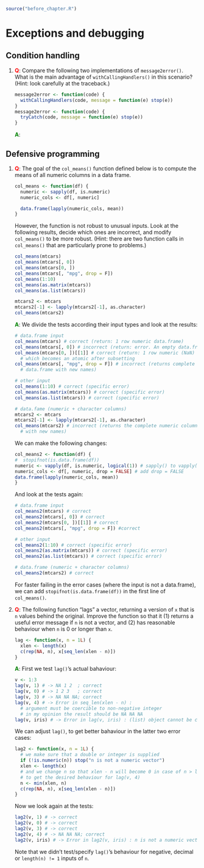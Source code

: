```r
source("before_chapter.R")
```

# Exceptions and debugging

## Condition handling

1.  __<span style="color:red">Q</span>__: Compare the following two implementations of `message2error()`. What is the
    main advantage of `withCallingHandlers()` in this scenario? (Hint: look
    carefully at the traceback.)

    ```r
    message2error <- function(code) {
      withCallingHandlers(code, message = function(e) stop(e))
    }
    message2error <- function(code) {
      tryCatch(code, message = function(e) stop(e))
    }
    ```
    
    __<span style="color:green">A</span>__: 

## Defensive programming

1.  __<span style="color:red">Q</span>__: The goal of the `col_means()` function defined below is to compute the means
    of all numeric columns in a data frame.

    ```r
    col_means <- function(df) {
      numeric <- sapply(df, is.numeric)
      numeric_cols <- df[, numeric]

      data.frame(lapply(numeric_cols, mean))
    }
    ```

    However, the function is not robust to unusual inputs. Look at
    the following results, decide which ones are incorrect, and modify
    `col_means()` to be more robust. (Hint: there are two function calls
    in `col_means()` that are particularly prone to problems.)

    ```r
    col_means(mtcars)
    col_means(mtcars[, 0])
    col_means(mtcars[0, ])
    col_means(mtcars[, "mpg", drop = F])
    col_means(1:10)
    col_means(as.matrix(mtcars))
    col_means(as.list(mtcars))

    mtcars2 <- mtcars
    mtcars2[-1] <- lapply(mtcars2[-1], as.character)
    col_means(mtcars2)
    ```
    
    __<span style="color:green">A</span>__: We divide the tests according their input types and      look at the results:
    
    ```r
    # data.frame input
    col_means(mtcars) # correct (return: 1 row numeric data.frame)
    col_means(mtcars[, 0]) # incorrect (return: error. An empty data.frame would be better)
    col_means(mtcars[0, ])[[1]] # correct (return: 1 row numeric (NaN) data.frame, 
      # which becomes an atomic after subsetting
    col_means(mtcars[, "mpg", drop = F]) # incorrect (returns complete the numeric column as a 
      # data.frame with new names)
    
    # other input
    col_means(1:10) # correct (specific error)
    col_means(as.matrix(mtcars)) # correct (specific error)
    col_means(as.list(mtcars)) # correct (specific error)
    
    # data.fame (numeric + character columns)
    mtcars2 <- mtcars
    mtcars2[-1] <- lapply(mtcars2[-1], as.character)
    col_means(mtcars2) # incorrect (returns the complete numeric column as a data.frame
      # with new names)
    ```
    
    We can make the following changes:
    
    ```r
    col_means2 <- function(df) {
    #  stopifnot(is.data.frame(df))
    numeric <- vapply(df, is.numeric, logical(1)) # sapply() to vapply()
    numeric_cols <- df[, numeric, drop = FALSE] # add drop = FALSE
    data.frame(lapply(numeric_cols, mean))
    }
    ```
    
    And look at the tests again:

    ```r
    # data.frame input
    col_means2(mtcars) # correct
    col_means2(mtcars[, 0]) # correct
    col_means2(mtcars[0, ])[[1]] # correct
    col_means2(mtcars[, "mpg", drop = F]) #correct
    
    # other input
    col_means2(1:10) # correct (specific error)
    col_means2(as.matrix(mtcars)) # correct (specific error)
    col_means2(as.list(mtcars)) # correct (specific error)
    
    # data.frame (numeric + character columns)
    col_means2(mtcars2) # correct
    ```


    For faster failing in the error cases (where the input is not a data.frame), we can add
    `stopifnot(is.data.frame(df))` in the first line of `col_means()`.
    
2.  __<span style="color:red">Q</span>__: The following function "lags" a vector, returning a version of `x` that is `n`
    values behind the original. Improve the function so that it (1) returns a
    useful error message if `n` is not a vector, and (2) has reasonable behaviour
    when `n` is 0 or longer than `x`.

    ```r
    lag <- function(x, n = 1L) {
      xlen <- length(x)
      c(rep(NA, n), x[seq_len(xlen - n)])
    }
    ```
    
    __<span style="color:green">A</span>__: First we test `lag()`'s actual bahaviour:

    ```r
    v <- 1:3
    lag(v, 1) # -> NA 1 2  ; correct
    lag(v, 0) # -> 1 2 3   ; correct
    lag(v, 3) # -> NA NA NA; correct
    lag(v, 4) # -> Error in seq_len(xlen - n) : 
      # argument must be coercible to non-negative integer
      # in my opinion the result should be NA NA NA
    lag(v, iris) # -> Error in lag(v, iris) : (list) object cannot be coerced to type 'integer'
    ```
    
    We can adjust `lag()`, to get better bahaviour in the latter two error cases:

    ```r
    lag2 <- function(x, n = 1L) {
      # we make sure that a double or integer is supplied
      if (!is.numeric(n)) stop("n is not a numeric vector") 
      xlen <- length(x)
      # and we change n so that xlen - n will become 0 in case of n > length(x)
      # to get the desired behaviour for lag(v, 4)
      n <- min(xlen, n)
      c(rep(NA, n), x[seq_len(xlen - n)])
    }
    ```

    
    Now we look again at the tests:
    
    ```r
    lag2(v, 1) # -> correct
    lag2(v, 0) # -> correct
    lag2(v, 3) # -> correct
    lag2(v, 4) # -> NA NA NA; correct
    lag2(v, iris) # -> Error in lag2(v, iris) : n is not a numeric vector
    ```

    
    Note that we didn't test/specify `lag()`'s behaviour for negative, decimal or `length(n) != 1`     inputs of `n`.